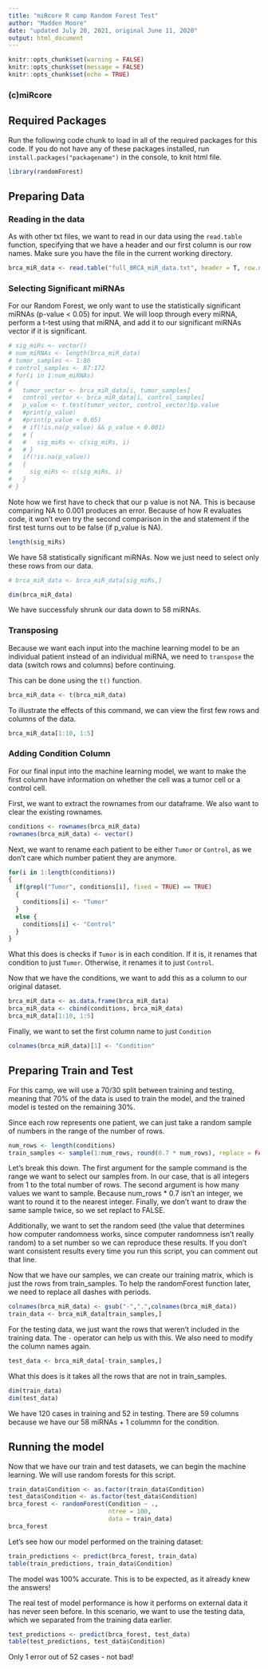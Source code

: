 ```yaml
---
title: "miRcore R camp Random Forest Test"
author: "Madden Moore"
date: "updated July 20, 2021, original June 11, 2020"
output: html_document
---
```


```r
knitr::opts_chunk$set(warning = FALSE)
knitr::opts_chunk$set(message = FALSE)
knitr::opts_chunk$set(echo = TRUE)
```

### (c)miRcore

## Required Packages

Run the following code chunk to load in all of the required packages for this code. If you do not have any of these packages installed, run `install.packages("packagename")` in the console, to knit html file.

```r
library(randomForest)
```

## Preparing Data

### Reading in the data

As with other txt files, we want to read in our data using the `read.table` function, specifying that we have a header and our first column is our row names. Make sure you have the file in the current working directory.

```r
brca_miR_data <- read.table("full_BRCA_miR_data.txt", header = T, row.names = 1, stringsAsFactors = F)
```

### Selecting Significant miRNAs

For our Random Forest, we only want to use the statistically significant miRNAs (p-value < 0.05) for input. We will loop through every miRNA, perform a t-test using that miRNA, and add it to our significant miRNAs vector if it is significant.

```r

# sig_miRs <- vector()
# num_miRNAs <- length(brca_miR_data)
# tumor_samples <- 1:86
# control_samples <- 87:172
# for(i in 1:num_miRNAs)
# {
#   tumor_vector <- brca_miR_data[i, tumor_samples]
#   control_vector <- brca_miR_data[i, control_samples]
#   p_value <- t.test(tumor_vector, control_vector)$p.value
#   #print(p_value)
#   #print(p_value < 0.05)
#   # if(!is.na(p_value) && p_value < 0.001)
#   # {
#   #   sig_miRs <- c(sig_miRs, i)
#   # }
#   if(!is.na(p_value))
#   {
#     sig_miRs <- c(sig_miRs, i)
#   }
# }
```

Note how we first have to check that our p value is not NA. This is because comparing NA to 0.001 produces an error. Because of how R evaluates code, it won't even try the second comparison in the and statement if the first test turns out to be false (if p_value is NA). 

```r
length(sig_miRs)
```

We have 58 statistically significant miRNAs. Now we just need to select only these rows from our data.

```r
# brca_miR_data <- brca_miR_data[sig_miRs,]
```

```r
dim(brca_miR_data)
```

We have successfuly shrunk our data down to 58 miRNAs. 

### Transposing

Because we want each input into the machine learning model to be an individual patient instead of an individual miRNA, we need to `transpose` the data (switch rows and columns) before continuing.

This can be done using the `t()` function.

```r
brca_miR_data <- t(brca_miR_data)
```

To illustrate the effects of this command, we can view the first few rows and columns of the data.

```r
brca_miR_data[1:10, 1:5]
```

### Adding Condition Column

For our final input into the machine learning model, we want to make the first column have information on whether the cell was a tumor cell or a control cell. 

First, we want to extract the rownames from our dataframe. We also want to clear the existing rownames. 

```r
conditions <- rownames(brca_miR_data)
rownames(brca_miR_data) <- vector()
```

Next, we want to rename each patient to be either `Tumor` or `Control`, as we don't care which number patient they are anymore.

```r
for(i in 1:length(conditions))
{
  if(grepl("Tumor", conditions[i], fixed = TRUE) == TRUE)
  {
    conditions[i] <- "Tumor"
  }
  else {
    conditions[i] <- "Control"
  }
}
```

What this does is checks if `Tumor` is in each condition. If it is, it renames that condition to just `Tumor`. Otherwise, it renames it to just `Control`. 

Now that we have the conditions, we want to add this as a column to our original dataset.

```r
brca_miR_data <- as.data.frame(brca_miR_data)
brca_miR_data <- cbind(conditions, brca_miR_data)
brca_miR_data[1:10, 1:5]
```

Finally, we want to set the first column name to just `Condition`

```r
colnames(brca_miR_data)[1] <- "Condition"
```


## Preparing Train and Test

For this camp, we will use a 70/30 split between training and testing, meaning that 70% of the data is used to train the model, and the trained model is tested on the remaining 30%.

Since each row represents one patient, we can just take a random sample of numbers in the range of the number of rows.

```r
num_rows <- length(conditions)
train_samples <- sample(1:num_rows, round(0.7 * num_rows), replace = FALSE)
```

Let's break this down. The first argument for the sample command is the range we want to select our samples from. In our case, that is all integers from 1 to the total number of rows. The second argument is how many values we want to sample. Because num_rows * 0.7 isn't an integer, we want to round it to the nearest integer. Finally, we don't want to draw the same sample twice, so we set replact to FALSE.

Additionally, we want to set the random seed (the value that determines how computer randomness works, since computer randomness isn't really random) to a set number so we can reproduce these results. If you don't want consistent results every time you run this script, you can comment out that line.

Now that we have our samples, we can create our training matrix, which is just the rows from train_samples. To help the randomForest function later, we need to replace all dashes with periods.

```r
colnames(brca_miR_data) <- gsub("-",".",colnames(brca_miR_data))
train_data <- brca_miR_data[train_samples,]
```

For the testing data, we just want the rows that weren't included in the training data. The `-` operator can help us with this. We also need to modify the column names again.

```r
test_data <- brca_miR_data[-train_samples,]
```

What this does is it takes all the rows that are not in train_samples.

```r
dim(train_data)
dim(test_data)
```

We have 120 cases in training and 52 in testing. There are 59 columns because we have our 58 miRNAs + 1 colummn for the condition.

## Running the model

Now that we have our train and test datasets, we can begin the machine learning. We will use random forests for this script.

```r
train_data$Condition <- as.factor(train_data$Condition)
test_data$Condition <- as.factor(test_data$Condition)
brca_forest <- randomForest(Condition ~ .,
                            ntree = 100,
                            data = train_data)
brca_forest
```

Let's see how our model performed on the training dataset:

```r
train_predictions <- predict(brca_forest, train_data)
table(train_predictions, train_data$Condition)
```
The model was 100% accurate. This is to be expected, as it already knew the answers!

The real test of model performance is how it performs on external data it has never seen before. In this scenario, we want to use the testing data, which we separated from the training data earlier.

```r
test_predictions <- predict(brca_forest, test_data)
table(test_predictions, test_data$Condition)
```

Only 1 error out of 52 cases - not bad!

